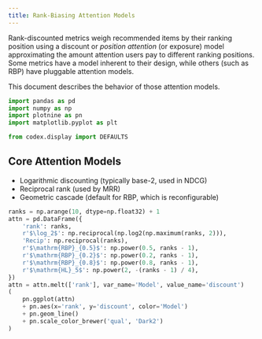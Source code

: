 ```yaml
---
title: Rank-Biasing Attention Models
---
```


Rank-discounted metrics weigh recommended items by their ranking position using
a discount or *position attention* (or exposure) model approximating the amount
attention users pay to different ranking positions.  Some metrics have a model
inherent to their design, while others (such as RBP) have pluggable attention models.

This document describes the behavior of those attention models.


```python
import pandas as pd
import numpy as np
import plotnine as pn
import matplotlib.pyplot as plt
```

```python
from codex.display import DEFAULTS
```

## Core Attention Models

- Logarithmic discounting (typically base-2, used in NDCG)
- Reciprocal rank (used by MRR)
- Geometric cascade (default for RBP, which is reconfigurable)

```python
ranks = np.arange(10, dtype=np.float32) + 1
attn = pd.DataFrame({
    'rank': ranks,
    r'$\log_2$': np.reciprocal(np.log2(np.maximum(ranks, 2))),
    'Recip': np.reciprocal(ranks),
    r'$\mathrm{RBP}_{0.5}$': np.power(0.5, ranks - 1),
    r'$\mathrm{RBP}_{0.2}$': np.power(0.2, ranks - 1),
    r'$\mathrm{RBP}_{0.8}$': np.power(0.8, ranks - 1),
    r'$\mathrm{HL}_5$': np.power(2, -(ranks - 1) / 4),
})
attn = attn.melt(['rank'], var_name='Model', value_name='discount')
(
    pn.ggplot(attn)
    + pn.aes(x='rank', y='discount', color='Model')
    + pn.geom_line()
    + pn.scale_color_brewer('qual', 'Dark2')
)
```
